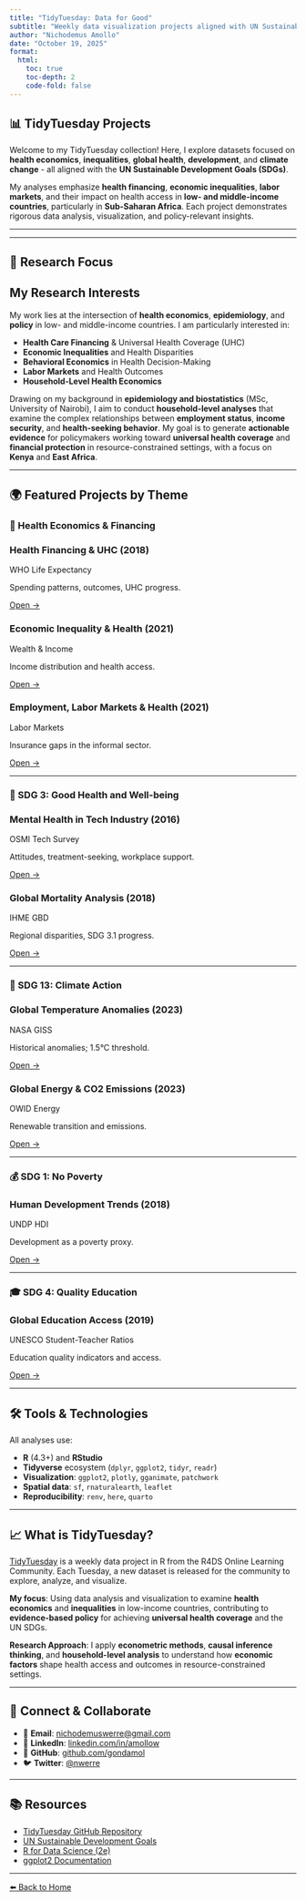 ---
title: "TidyTuesday: Data for Good"
subtitle: "Weekly data visualization projects aligned with UN Sustainable Development Goals"
author: "Nichodemus Amollo"
date: "October 19, 2025"
format:
  html:
    toc: true
    toc-depth: 2
    code-fold: false
---

::: {.hero-banner}
# 📊 TidyTuesday Projects

Welcome to my TidyTuesday collection! Here, I explore datasets focused on **health economics**, **inequalities**, **global health**, **development**, and **climate change** - all aligned with the **UN Sustainable Development Goals (SDGs)**.

My analyses emphasize **health financing**, **economic inequalities**, **labor markets**, and their impact on health access in **low- and middle-income countries**, particularly in **Sub-Saharan Africa**. Each project demonstrates rigorous data analysis, visualization, and policy-relevant insights.
:::

---

---

## 🔬 Research Focus

::: {.callout-tip}
## My Research Interests

My work lies at the intersection of **health economics**, **epidemiology**, and **policy** in low- and middle-income countries. I am particularly interested in:

- **Health Care Financing** & Universal Health Coverage (UHC)
- **Economic Inequalities** and Health Disparities
- **Behavioral Economics** in Health Decision-Making
- **Labor Markets** and Health Outcomes
- **Household-Level Health Economics**

Drawing on my background in **epidemiology and biostatistics** (MSc, University of Nairobi), I aim to conduct **household-level analyses** that examine the complex relationships between **employment status**, **income security**, and **health-seeking behavior**. My goal is to generate **actionable evidence** for policymakers working toward **universal health coverage** and **financial protection** in resource-constrained settings, with a focus on **Kenya** and **East Africa**.
:::

---

## 🌍 Featured Projects by Theme

### 💊 Health Economics & Financing

::: {.tile-grid}
::: {.tile-card}
::: {.tile-card-header}
### Health Financing & UHC (2018)
WHO Life Expectancy
:::
::: {.tile-body}
Spending patterns, outcomes, UHC progress.

[Open →](2018-health-financing-uhc.qmd){.tile-link}
:::
:::

::: {.tile-card}
::: {.tile-card-header}
### Economic Inequality & Health (2021)
Wealth & Income
:::
::: {.tile-body}
Income distribution and health access.

[Open →](2021-income-inequality-health.qmd){.tile-link}
:::
:::

::: {.tile-card}
::: {.tile-card-header}
### Employment, Labor Markets & Health (2021)
Labor Markets
:::
::: {.tile-body}
Insurance gaps in the informal sector.

[Open →](2021-employment-health.qmd){.tile-link}
:::
:::
:::

---

### 🏥 SDG 3: Good Health and Well-being

::: {.tile-grid}
::: {.tile-card}
::: {.tile-card-header}
### Mental Health in Tech Industry (2016)
OSMI Tech Survey
:::
::: {.tile-body}
Attitudes, treatment-seeking, workplace support.

[Open →](2023-mental-health.qmd){.tile-link}
:::
:::

::: {.tile-card}
::: {.tile-card-header}
### Global Mortality Analysis (2018)
IHME GBD
:::
::: {.tile-body}
Regional disparities, SDG 3.1 progress.

[Open →](2024-maternal-mortality.qmd){.tile-link}
:::
:::
:::

---

### 🌱 SDG 13: Climate Action

::: {.tile-grid}
::: {.tile-card}
::: {.tile-card-header}
### Global Temperature Anomalies (2023)
NASA GISS
:::
::: {.tile-body}
Historical anomalies; 1.5°C threshold.

[Open →](2024-01-02-analysis.qmd){.tile-link}
:::
:::

::: {.tile-card}
::: {.tile-card-header}
### Global Energy & CO2 Emissions (2023)
OWID Energy
:::
::: {.tile-body}
Renewable transition and emissions.

[Open →](2023-co2-emissions.qmd){.tile-link}
:::
:::
:::

---

### 💰 SDG 1: No Poverty

::: {.tile-grid}
::: {.tile-card}
::: {.tile-card-header}
### Human Development Trends (2018)
UNDP HDI
:::
::: {.tile-body}
Development as a poverty proxy.

[Open →](2023-poverty-trends.qmd){.tile-link}
:::
:::
:::

---

### 🎓 SDG 4: Quality Education

::: {.tile-grid}
::: {.tile-card}
::: {.tile-card-header}
### Global Education Access (2019)
UNESCO Student-Teacher Ratios
:::
::: {.tile-body}
Education quality indicators and access.

[Open →](2024-education-gender.qmd){.tile-link}
:::
:::
:::

---

## 🛠️ Tools & Technologies

All analyses use:

- **R** (4.3+) and **RStudio**
- **Tidyverse** ecosystem (`dplyr`, `ggplot2`, `tidyr`, `readr`)
- **Visualization**: `ggplot2`, `plotly`, `gganimate`, `patchwork`
- **Spatial data**: `sf`, `rnaturalearth`, `leaflet`
- **Reproducibility**: `renv`, `here`, `quarto`

---

## 📈 What is TidyTuesday?

[TidyTuesday](https://github.com/rfordatascience/tidytuesday) is a weekly data project in R from the R4DS Online Learning Community. Each Tuesday, a new dataset is released for the community to explore, analyze, and visualize.

**My focus**: Using data analysis and visualization to examine **health economics** and **inequalities** in low-income countries, contributing to **evidence-based policy** for achieving **universal health coverage** and the UN SDGs.

**Research Approach**: I apply **econometric methods**, **causal inference thinking**, and **household-level analysis** to understand how **economic factors** shape health access and outcomes in resource-constrained settings.

---

## 🔗 Connect & Collaborate

- 📧 **Email**: [nichodemuswerre@gmail.com](mailto:nichodemuswerre@gmail.com)
- 💼 **LinkedIn**: [linkedin.com/in/amollow](https://linkedin.com/in/amollow)
- 🐙 **GitHub**: [github.com/gondamol](https://github.com/gondamol)
- 🐦 **Twitter**: [@nwerre](https://twitter.com/nwerre)

---

::: {.callout-note}
## 📚 Resources

- [TidyTuesday GitHub Repository](https://github.com/rfordatascience/tidytuesday)
- [UN Sustainable Development Goals](https://sdgs.un.org/goals)
- [R for Data Science (2e)](https://r4ds.hadley.nz/)
- [ggplot2 Documentation](https://ggplot2.tidyverse.org/)
:::

---

[⬅️ Back to Home](../index.qmd)

